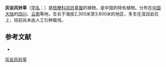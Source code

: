 {{Speciesbox
| name = 灰岩风铃草
| status = 
| status_system = 
| image =
| genus = Campanula
| species = calcicola
| authority = W. W. Sm.
}}

'''灰岩风铃草'''（[[学名|学名]]：{{lang|la|''Campanula calcicola''}}）是[[桔梗科|桔梗科]][[风铃草属|风铃草属]]的植物，是中国的特有植物。分布在[[中国大陆|中国大陆]]的[[四川|四川]]、[[云南|云南]]等地，生长于海拔2,300米至3,600米的地区，多生在湿润岩石上，目前尚未由人工引种栽培。

== 参考文献 ==
<div class="references-small">
* {{cite web| url =http://www.bioinfo.cn/db05/KmzwSpecies.php?action=view&id=3160| title =灰岩风铃草| work =《中国高等植物数据库全库》| publisher =中国科学院微生物研究所| author =昆明植物研究所| accessdate =2009-02-23| deadurl =yes| archiveurl =https://web.archive.org/web/20160305075253/http://www.bioinfo.cn/db05/KmzwSpecies.php?action=view&id=3160| archivedate =2016-03-05}}
</div>
{{Taxonbar|from=Q15226420}}

[[Category:风铃草属|灰岩风铃草]]


{{植物小作品}}